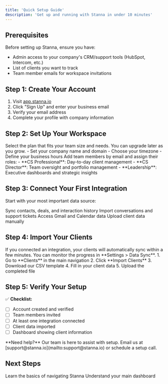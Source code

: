 ```yaml
---
title: 'Quick Setup Guide'
description: 'Get up and running with Stanna in under 10 minutes'
---
```


## Prerequisites

Before setting up Stanna, ensure you have:
- Admin access to your company's CRM/support tools (HubSpot, Intercom, etc.)
- List of clients you want to track
- Team member emails for workspace invitations

## Step 1: Create Your Account

1. Visit [app.stanna.io](https://app.stanna.io)
2. Click "Sign Up" and enter your business email
3. Verify your email address
4. Complete your profile with company information

## Step 2: Set Up Your Workspace

<Steps>
  <Step title="Choose Your Plan">
    Select the plan that fits your team size and needs. You can upgrade later as you grow.
  </Step>
  
  <Step title="Configure Basic Settings">
    - Set your company name and domain
    - Choose your timezone
    - Define your business hours
  </Step>
  
  <Step title="Invite Team Members">
    Add team members by email and assign their roles:
    - **CS Professional**: Day-to-day client management
    - **CS Director**: Team oversight and portfolio management  
    - **Leadership**: Executive dashboards and strategic insights
  </Step>
</Steps>

## Step 3: Connect Your First Integration

Start with your most important data source:

<CardGroup cols={2}>
  <Card title="HubSpot" icon="hubspot" href="/integrations/hubspot">
    Sync contacts, deals, and interaction history
  </Card>
  <Card title="Intercom" icon="intercom" href="/integrations/intercom">
    Import conversations and support tickets
  </Card>
  <Card title="Google Workspace" icon="google" href="/integrations/google">
    Access Gmail and Calendar data
  </Card>
  <Card title="Custom CSV" icon="file-csv" href="/features/client-management#import-clients">
    Upload client data manually
  </Card>
</CardGroup>

## Step 4: Import Your Clients

<Tabs>
  <Tab title="From Integration">
    If you connected an integration, your clients will automatically sync within a few minutes. You can monitor the progress in **Settings > Data Sync**.
  </Tab>
  
  <Tab title="Manual Upload">
    1. Go to **Clients** in the main navigation
    2. Click **Import Clients**
    3. Download our CSV template
    4. Fill in your client data
    5. Upload the completed file
  </Tab>
</Tabs>

## Step 5: Verify Your Setup

✅ **Checklist:**
- [ ] Account created and verified
- [ ] Team members invited
- [ ] At least one integration connected
- [ ] Client data imported
- [ ] Dashboard showing client information

<Info>
**Need help?** Our team is here to assist with setup. Email us at [support@stanna.io](mailto:support@stanna.io) or schedule a setup call.
</Info>

## Next Steps

<CardGroup cols={2}>
  <Card title="First Login Guide" icon="sign-in" href="/getting-started/first-login">
    Learn the basics of navigating Stanna
  </Card>
  <Card title="Dashboard Overview" icon="chart-line" href="/getting-started/dashboard-overview">
    Understand your main dashboard
  </Card>
</CardGroup>